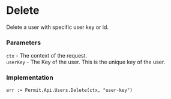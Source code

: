 # Delete

Delete a user with specific user key or id.

### Parameters
`ctx` -  The context of the request.<br/>
`userKey` - The Key of the user. This is the unique key of the user.<br/>

### Implementation

```golang
err := Permit.Api.Users.Delete(ctx, "user-key")
```
